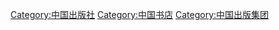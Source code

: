 {{Catmore}}

[[Category:中国出版社|Category:中国出版社]]
[[Category:中国书店|Category:中国书店]]
[[Category:中国出版集团|Category:中国出版集团]]